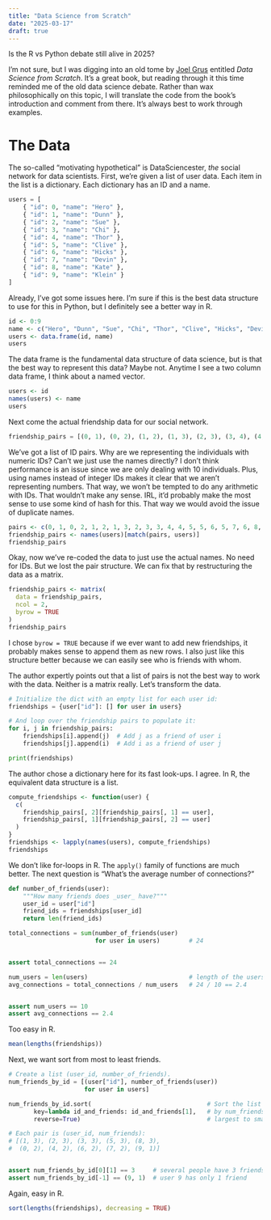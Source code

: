 ```yaml
---
title: "Data Science from Scratch"
date: "2025-03-17"
draft: true
---
```


Is the R vs Python debate still alive in 2025?

I'm not sure, but I was digging into an old tome by [Joel Grus](https://joelgrus.com) entitled *Data Science from Scratch*. It's a great book, but reading through it this time reminded me of the old data science debate. Rather than wax philosophically on this topic, I will translate the code from the book's introduction and comment from there. It's always best to work through examples.

# The Data

The so-called "motivating hypothetical" is DataSciencester, *the* social network for data scientists. First, we're given a list of user data. Each item in the list is a dictionary. Each dictionary has an ID and a name.

```python
users = [
    { "id": 0, "name": "Hero" },
    { "id": 1, "name": "Dunn" },
    { "id": 2, "name": "Sue" },
    { "id": 3, "name": "Chi" },
    { "id": 4, "name": "Thor" },
    { "id": 5, "name": "Clive" },
    { "id": 6, "name": "Hicks" },
    { "id": 7, "name": "Devin" },
    { "id": 8, "name": "Kate" },
    { "id": 9, "name": "Klein" }
]
```

Already, I've got some issues here. I'm sure if this is the best data structure to use for this in Python, but I definitely see a better way in R.

```r
id <- 0:9
name <- c("Hero", "Dunn", "Sue", "Chi", "Thor", "Clive", "Hicks", "Devin", "Kate", "Klein")
users <- data.frame(id, name)
users
```

The data frame is the fundamental data structure of data science, but is that the best way to represent this data? Maybe not. Anytime I see a two column data frame, I think about a named vector.

```r
users <- id
names(users) <- name
users
```

Next come the actual friendship data for our social network.

```python
friendship_pairs = [(0, 1), (0, 2), (1, 2), (1, 3), (2, 3), (3, 4), (4, 5), (5, 6), (5, 7), (6, 8), (7, 8), (8, 9)]
```

We've got a list of ID pairs. Why are we representing the individuals with numeric IDs? Can't we just use the names directly? I don't think performance is an issue since we are only dealing with 10 individuals. Plus, using names instead of integer IDs makes it clear that we aren't representing numbers. That way, we won't be tempted to do any arithmetic with IDs. That wouldn't make any sense. IRL, it'd probably make the most sense to use some kind of hash for this. That way we would avoid the issue of duplicate names.

```r
pairs <- c(0, 1, 0, 2, 1, 2, 1, 3, 2, 3, 3, 4, 4, 5, 5, 6, 5, 7, 6, 8, 7, 8, 8, 9)
friendship_pairs <- names(users)[match(pairs, users)]
friendship_pairs
```

Okay, now we've re-coded the data to just use the actual names. No need for IDs. But we lost the pair structure. We can fix that by restructuring the data as a matrix.

```r
friendship_pairs <- matrix(
  data = friendship_pairs,
  ncol = 2,
  byrow = TRUE
)
friendship_pairs
```

I chose `byrow = TRUE` because if we ever want to add new friendships, it probably makes sense to append them as new rows. I also just like this structure better because we can easily see who is friends with whom.

The author expertly points out that a list of pairs is not the best way to work with the data. Neither is a matrix really. Let's transform the data.

```python
# Initialize the dict with an empty list for each user id:
friendships = {user["id"]: [] for user in users}

# And loop over the friendship pairs to populate it:
for i, j in friendship_pairs:
    friendships[i].append(j)  # Add j as a friend of user i
    friendships[j].append(i)  # Add i as a friend of user j

print(friendships)
```

The author chose a dictionary here for its fast look-ups. I agree. In R, the equivalent data structure is a list.

```r
compute_friendships <- function(user) {
  c(
    friendship_pairs[, 2][friendship_pairs[, 1] == user],
    friendship_pairs[, 1][friendship_pairs[, 2] == user]
  )
}
friendships <- lapply(names(users), compute_friendships)
friendships
```

We don't like for-loops in R. The `apply()` family of functions are much better. The next question is "What's the average number of connections?"

```python
def number_of_friends(user):
    """How many friends does _user_ have?"""
    user_id = user["id"]
    friend_ids = friendships[user_id]
    return len(friend_ids)

total_connections = sum(number_of_friends(user)
                        for user in users)        # 24


assert total_connections == 24

num_users = len(users)                            # length of the users list
avg_connections = total_connections / num_users   # 24 / 10 == 2.4


assert num_users == 10
assert avg_connections == 2.4
```

Too easy in R.

```r
mean(lengths(friendships))
```

Next, we want sort from most to least friends.

```python
# Create a list (user_id, number_of_friends).
num_friends_by_id = [(user["id"], number_of_friends(user))
                     for user in users]

num_friends_by_id.sort(                                # Sort the list
       key=lambda id_and_friends: id_and_friends[1],   # by num_friends
       reverse=True)                                   # largest to smallest

# Each pair is (user_id, num_friends):
# [(1, 3), (2, 3), (3, 3), (5, 3), (8, 3),
#  (0, 2), (4, 2), (6, 2), (7, 2), (9, 1)]


assert num_friends_by_id[0][1] == 3     # several people have 3 friends
assert num_friends_by_id[-1] == (9, 1)  # user 9 has only 1 friend
```

Again, easy in R.

```r
sort(lengths(friendships), decreasing = TRUE)
```
